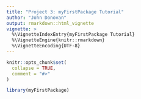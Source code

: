 ```yaml
---
title: "Project 3: myFirstPackage Tutorial"
author: "John Donovan"
output: rmarkdown::html_vignette
vignette: >
  %\VignetteIndexEntry{myFirstPackage Tutorial}
  %\VignetteEngine{knitr::rmarkdown}
  %\VignetteEncoding{UTF-8}
---
```


```r
knitr::opts_chunk$set(
  collapse = TRUE,
  comment = "#>"
)
```

```r
library(myFirstPackage)
```

